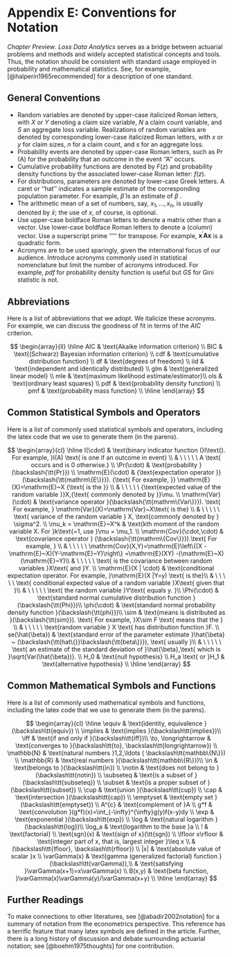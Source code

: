# Appendix E: Conventions for Notation  {#C:NotationConvention}

*Chapter Preview*. *Loss Data Analytics* serves as a bridge between actuarial problems and methods and widely accepted statistical concepts and tools. Thus, the notation should be consistent with standard usage employed in probability and mathematical statistics. See, for example, [@halperin1965recommended] for a description of one standard.


## General Conventions {#S:General}


- Random variables are denoted by upper-case italicized Roman letters, with $X$ or $Y$ denoting a claim size variable, $N$ a claim count variable, and $S$ an aggregate loss variable. Realizations of random variables are denoted by corresponding lower-case italicized Roman letters, with $x$ or $y$ for claim sizes, $n$ for a claim count, and $s$ for an aggregate loss.
- Probability events are denoted by upper-case Roman letters, such as $\Pr(\mathrm{A})$ for the probability that an outcome in the event ''A'' occurs.
- Cumulative probability functions are denoted by $F(z)$ and probability density functions by the associated lower-case Roman letter: $f(z)$.
- For distributions, parameters are denoted by lower-case Greek letters. A caret or ''hat''  indicates a sample estimate of the corresponding population parameter. For example, $\hat{\beta}$ is an estimate of $\beta$ .
- The arithmetic mean of a set of numbers, say, $x_1, \ldots, x_n$, is usually denoted by $\bar{x}$; the use of $x$, of course, is optional.
- Use upper-case boldface Roman letters to denote a matrix other than a vector. Use lower-case boldface Roman letters to denote a (column) vector. Use a superscript prime ''$\prime$'' for transpose. For example, $\mathbf{x}^{\prime} \mathbf{A} \mathbf{x}$ is a quadratic form.
- Acronyms are to be used sparingly, given the international focus of our audience. Introduce acronyms commonly used in statistical nomenclature but limit the number of acronyms introduced. For example, *pdf* for probability density function is useful but *GS* for Gini statistic is not.



## Abbreviations   {#S:Abbreviations}

Here is a list of abbreviations that we adopt. We italicize these acronyms. For example, we can discuss the goodness of fit in terms of the *AIC* criterion.

$$
\begin{array}{ll}
\hline
AIC & \text{Akaike information criterion} \\
BIC & \text{(Schwarz) Bayesian information criterion} \\
cdf & \text{cumulative distribution function} \\
df & \text{degrees of freedom} \\
iid & \text{independent and identically distributed} \\
glm & \text{generalized linear model} \\
mle & \text{maximum likelihood estimate/estimator}\\
ols & \text{ordinary least squares} \\
pdf & \text{probability density function} \\
pmf & \text{probability mass function} \\ \hline
\end{array}
$$


## Common Statistical Symbols and Operators  {#S:StatSymbols}

Here is a list of commonly used statistical symbols and operators, including the latex code that we use to generate them (in the parens).

$$
\begin{array}{cl}  \hline
I(\cdot) & \text{binary indicator function (}I\text{). For example, }I(A) \text{ is one if an outcome in event} \\
& \ \ \ \ \  A \text{ occurs and is 0 otherwise.} \\
\Pr(\cdot) & \text{probability }(\backslash{\tt{Pr}}) \\
\mathrm{E}(\cdot)  & {\text{expectation operator }} (\backslash{\tt{mathrm\{E\}}}). {\text{ For example, }} \mathrm{E}(X)=\mathrm{E}~X {\text{ is the }} \\
& \ \ \ \ \ {\text{expected value of the random variable }}X,{\text{ commonly denoted by }}\mu. \\
\mathrm{Var}(\cdot)  & \text{variance operator }(\backslash{\tt{mathrm\{Var\}}}). \text{ For example, } \mathrm{Var}(X)=\mathrm{Var}~X\text{ is the} \\
& \ \ \ \ \  \text{ variance of the random variable } X, \text{commonly denoted by } \sigma^2. \\
\mu_k = \mathrm{E}~X^k & \text{kth moment of the random variable X. For }k\text{=1, use }\mu = \mu_1. \\
\mathrm{Cov}(\cdot,\cdot)  & \text{covariance operator } (\backslash{\tt{mathrm\{Cov\}}}).\text{ For example, } \\
& \ \ \ \ \ \mathrm{Cov}(X,Y)=\mathrm{E}\left\{(X -\mathrm{E}~X)(Y-\mathrm{E}~Y)\right\}  =\mathrm{E}(XY) -(\mathrm{E}~X)(\mathrm{E}~Y)\\
& \ \ \ \ \  \text{ is the covariance between random variables }X\text{ and }Y. \\
\mathrm{E}(X | \cdot)  & \text{conditional expectation operator. For example, }\mathrm{E}(X |Y=y) \text{ is the}\\
& \ \ \ \ \   \text{ conditional expected value of a random variable }X\text{ given that }\\
& \ \ \ \ \   \text{ the random variable }Y\text{ equals y. }\\
\Phi(\cdot) & \text{standard normal cumulative distribution function }(\backslash{\tt{Phi}})\\
\phi(\cdot) & \text{standard normal probability density function }(\backslash{\tt{phi}})\\
\sim & \text{means is distributed as }(\backslash{\tt{sim}}). \text{ For example, }X\sim F \text{ means that the } \\
& \ \ \ \ \  \text{random variable } X \text{ has distribution function }F. \\
se(\hat{\beta}) & \text{standard error of the parameter estimate }\hat{\beta} ~ (\backslash{\tt{hat\{}}\backslash{\tt{beta\}}}), \text{ usually }\\
& \ \ \ \ \  \text{ an estimate of the standard deviation of }\hat{\beta},\text{ which is }\sqrt{Var(\hat{\beta})}. \\
H_0 &  \text{null hypothesis} \\
H_a \text{ or }H_1 & \text{alternative hypothesis} \\
\hline
\end{array}
$$

  
  
## Common Mathematical Symbols and Functions  {#S:Symbols}

Here is a list of commonly used mathematical symbols and functions, including the latex code that we use to generate them (in the parens).
  
$$
\begin{array}{cl}
\hline
\equiv & \text{identity, equivalence }(\backslash\tt{equiv}) \\
\implies     & \text{implies }(\backslash\tt{implies})\\
\iff  & \text{if and only if }(\backslash\tt{iff})\\
\to, \longrightarrow & \text{converges to }(\backslash\tt{to}, \backslash\tt{longrightarrow}) \\
\mathbb{N} & \text{natural numbers }1,2,\ldots ( \backslash\tt{mathbb\{N\}}) \\
\mathbb{R} & \text{real numbers }(\backslash\tt{mathbb\{R\}})\\
\in        & \text{belongs to }(\backslash\tt{in}) \\
\notin     & \text{does not belong to }(\backslash\tt{notin}) \\
\subseteq  & \text{is a subset of }(\backslash\tt{subseteq}) \\
\subset    & \text{is a proper subset of }(\backslash\tt{subset}) \\
\cup       & \text{union  }(\backslash\tt{cup}) \\
\cap       & \text{intersection  }(\backslash\tt{cap}) \\
\emptyset  & \text{empty set }(\backslash\tt{emptyset})  \\
A^{c}      & \text{complement of }A   \\
g*f        & \text{convolution }(g*f)(x)=\int_{-\infty}^{\infty}g(y)f(x-y)dy \\
\exp       & \text{exponential }(\backslash\tt{exp}) \\
\log       & \text{natural logarithm }(\backslash\tt{log})\\
\log_a     & \text{logarithm to the base }a \\
!          & \text{factorial} \\
\text{sgn}(x)    & \text{sign of x}(\tt{sgn}) \\
\lfloor x\rfloor & \text{integer part of x, that is, largest integer }\leq x \\
                 & (\backslash\tt{lfloor}, \backslash\tt{rfloor}) \\
|x|        & \text{absolute value of scalar }x \\
\varGamma(x) & \text{gamma (generalized factorial) function } (\backslash\tt{varGamma}),\\
           & \text{satisfying }\varGamma(x+1)=x\varGamma(x) \\
B(x,y)     & \text{beta function, }\varGamma(x)\varGamma(y)/\varGamma(x+y) \\
\hline
\end{array}
$$




## Further Readings

To make connections to other literatures, see [@abadir2002notation] \url{http://www.janmagnus.nl/misc/notation.zip} for a summary of notation from the econometrics perspective. This reference has a terrific feature that many latex symbols are defined in the article. Further, there is a long history of discussion and debate surrounding actuarial notation; see [@boehm1975thoughts] for one contribution.
